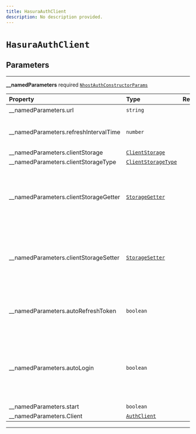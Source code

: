```yaml
---
title: HasuraAuthClient
description: No description provided.
---
```


# `HasuraAuthClient`

## Parameters

---

**\_\_namedParameters** <span className="optional-status">required</span> [`NhostAuthConstructorParams`](./types/nhost-auth-constructor-params)

| Property                                                                    | Type                                               | Required | Notes                                                                                                             |
| :-------------------------------------------------------------------------- | :------------------------------------------------- | :------: | :---------------------------------------------------------------------------------------------------------------- |
| <span className="light-grey">\_\_namedParameters.</span>url                 | `string`                                           |    ✔️    |                                                                                                                   |
| <span className="light-grey">\_\_namedParameters.</span>refreshIntervalTime | `number`                                           |          | Time interval until token refreshes, in seconds                                                                   |
| <span className="light-grey">\_\_namedParameters.</span>clientStorage       | [`ClientStorage`](./types/client-storage)          |          |                                                                                                                   |
| <span className="light-grey">\_\_namedParameters.</span>clientStorageType   | [`ClientStorageType`](./types/client-storage-type) |          |                                                                                                                   |
| <span className="light-grey">\_\_namedParameters.</span>clientStorageGetter | [`StorageGetter`](./types/storage-getter)          |          | Define a way to get information about the refresh token and its exipration date                                   |
| <span className="light-grey">\_\_namedParameters.</span>clientStorageSetter | [`StorageSetter`](./types/storage-setter)          |          | Define a way to set information about the refresh token and its exipration date                                   |
| <span className="light-grey">\_\_namedParameters.</span>autoRefreshToken    | `boolean`                                          |          | When set to true, will automatically refresh token before it expires                                              |
| <span className="light-grey">\_\_namedParameters.</span>autoLogin           | `boolean`                                          |          | When set to true, will parse the url on startup to check if it contains a refresh token to start the session with |
| <span className="light-grey">\_\_namedParameters.</span>start               | `boolean`                                          |          |                                                                                                                   |
| <span className="light-grey">\_\_namedParameters.</span>Client              | [`AuthClient`](./auth-client)                      |          |                                                                                                                   |

---
